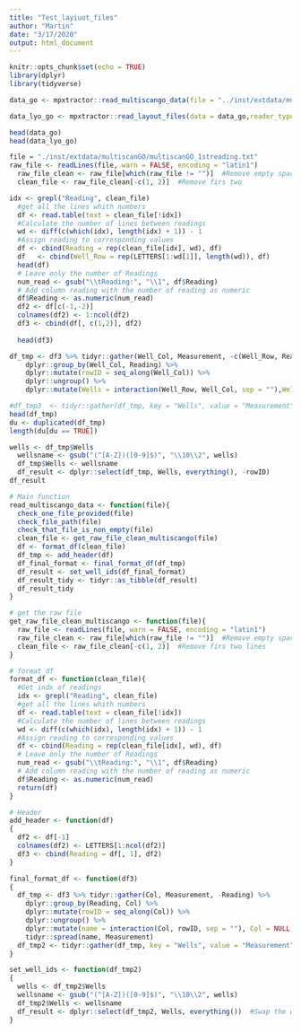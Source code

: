 ```yaml
---
title: "Test_layiuot_files"
author: "Martin"
date: "3/17/2020"
output: html_document
---
```


```r
knitr::opts_chunk$set(echo = TRUE)
library(dplyr)
library(tidyverse)
```

```r
data_go <- mpxtractor::read_multiscango_data(file = "../inst/extdata/multiscanGO/multiscanGO_1streading.txt")

data_lyo_go <- mpxtractor::read_layout_files(data = data_go,reader_type = "multiscango", layout_files = "../inst/extdata/multiscanGO/multiscanGO_diauxie_layout.csv", "../inst/extdata/multiscanGO/multiscanGO_diauxie_layout2.csv")

head(data_go)
head(data_lyo_go)
```

```r
file = "./inst/extdata/multiscanGO/multiscanGO_1streading.txt"
raw_file <- readLines(file, warn = FALSE, encoding = "latin1")
  raw_file_clean <- raw_file[which(raw_file != "")]  #Remove empty space
  clean_file <- raw_file_clean[-c(1, 2)]  #Remove firs two 
```


```r
idx <- grepl("Reading", clean_file)
  #get all the lines whith numbers
  df <- read.table(text = clean_file[!idx])
  #Calculate the number of lines between readings
  wd <- diff(c(which(idx), length(idx) + 1)) - 1
  #Assign reading to corresponding values
  df <- cbind(Reading = rep(clean_file[idx], wd), df)
  df   <- cbind(Well_Row = rep(LETTERS[1:wd[1]], length(wd)), df)
  head(df)
  # Leave only the number of Readings
  num_read <- gsub("\\tReading:", "\\1", df$Reading)
  # Add column reading with the number of reading as numeric
  df$Reading <- as.numeric(num_read)
  df2 <- df[c(-1,-2)]
  colnames(df2) <- 1:ncol(df2)
  df3 <- cbind(df[, c(1,2)], df2)
  
  head(df3)
```

```r
df_tmp <- df3 %>% tidyr::gather(Well_Col, Measurement, -c(Well_Row, Reading)) %>%
    dplyr::group_by(Well_Col, Reading) %>%
    dplyr::mutate(rowID = seq_along(Well_Col)) %>%
    dplyr::ungroup() %>%
    dplyr::mutate(Wells = interaction(Well_Row, Well_Col, sep = ""),Well_Row = NULL, Well_Col = NULL)

#df_tmp3  <- tidyr::gather(df_tmp, key = "Wells", value = "Measurement", -c(Reading, rowID))
head(df_tmp)
du <- duplicated(df_tmp)
length(du[du == TRUE])

wells <- df_tmp$Wells
  wellsname <- gsub("(^[A-Z])([0-9]$)", "\\10\\2", wells)
  df_tmp$Wells <- wellsname
  df_result <- dplyr::select(df_tmp, Wells, everything(), -rowID)
df_result
```


```r
# Main function
read_multiscango_data <- function(file){
  check_one_file_provided(file)
  check_file_path(file)
  check_that_file_is_non_empty(file)
  clean_file <- get_raw_file_clean_multiscango(file)
  df <- format_df(clean_file)
  df_tmp <- add_header(df)
  df_final_format <- final_format_df(df_tmp)
  df_result <- set_well_ids(df_final_format)
  df_result_tidy <- tidyr::as_tibble(df_result)
  df_result_tidy
}
```

```r
# get the raw file
get_raw_file_clean_multiscango <- function(file){
  raw_file <- readLines(file, warn = FALSE, encoding = "latin1")
  raw_file_clean <- raw_file[which(raw_file != "")]  #Remove empty space
  clean_file <- raw_file_clean[-c(1, 2)]  #Remove firs two lines
}
```

```r
# format_df
format_df <- function(clean_file){
  #Get indx of readings
  idx <- grepl("Reading", clean_file)
  #get all the lines whith numbers
  df <- read.table(text = clean_file[!idx])
  #Calculate the number of lines between readings
  wd <- diff(c(which(idx), length(idx) + 1)) - 1
  #Assign reading to corresponding values
  df <- cbind(Reading = rep(clean_file[idx], wd), df)
  # Leave only the number of Readings
  num_read <- gsub("\\tReading:", "\\1", df$Reading)
  # Add column reading with the number of reading as numeric
  df$Reading <- as.numeric(num_read)
  return(df)
}

```

```r
# Header
add_header <- function(df)
{
  df2 <- df[-1]
  colnames(df2) <- LETTERS[1:ncol(df2)]
  df3 <- cbind(Reading = df[, 1], df2)
}
```

```r
final_format_df <- function(df3)
{
  df_tmp <- df3 %>% tidyr::gather(Col, Measurement, -Reading) %>%
    dplyr::group_by(Reading, Col) %>%
    dplyr::mutate(rowID = seq_along(Col)) %>%
    dplyr::ungroup() %>%
    dplyr::mutate(name = interaction(Col, rowID, sep = ""), Col = NULL, rowID = NULL) %>%
    tidyr::spread(name, Measurement)
  df_tmp2 <- tidyr::gather(df_tmp, key = "Wells", value = "Measurement", -Reading)
}

set_well_ids <- function(df_tmp2)
{
  wells <- df_tmp2$Wells
  wellsname <- gsub("(^[A-Z])([0-9]$)", "\\10\\2", wells)
  df_tmp2$Wells <- wellsname
  df_result <- dplyr::select(df_tmp2, Wells, everything())  #Swap the well column to the first column
}

```

